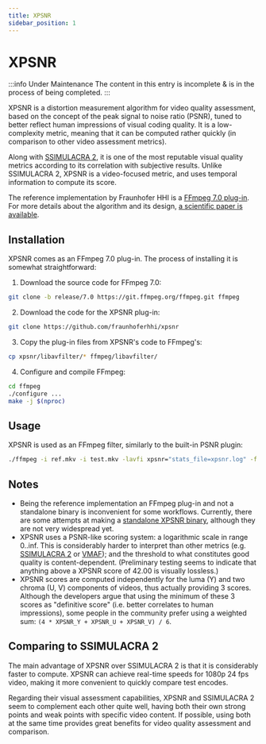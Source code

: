 ```yaml
---
title: XPSNR
sidebar_position: 1
---
```


# XPSNR

:::info Under Maintenance
The content in this entry is incomplete & is in the process of being completed.
:::

XPSNR is a distortion measurement algorithm for video quality assessment, based on the concept of the peak signal to noise ratio (PSNR), tuned to better reflect human impressions of visual coding quality.
It is a low-complexity metric, meaning that it can be computed rather quickly (in comparison to other video assessment metrics).

Along with [SSIMULACRA 2](../metrics/SSIMULACRA2.mdx), it is one of the most reputable visual quality metrics according to its correlation with subjective results.
Unlike SSIMULACRA 2, XPSNR is a video-focused metric, and uses temporal information to compute its score.

The reference implementation by Fraunhofer HHI is a [FFmpeg 7.0 plug-in](https://github.com/fraunhoferhhi/xpsnr).
For more details about the algorithm and its design, [a scientific paper is available](https://www.itu.int/pub/S-JOURNAL-ICTS.V3I1-2020-8).

## Installation

XPSNR comes as an FFmpeg 7.0 plug-in. The process of installing it is somewhat straightforward:

1. Download the source code for FFmpeg 7.0:
```bash
git clone -b release/7.0 https://git.ffmpeg.org/ffmpeg.git ffmpeg
```

2. Download the code for the XPSNR plug-in:
```bash
git clone https://github.com/fraunhoferhhi/xpsnr
```

3. Copy the plug-in files from XPSNR's code to FFmpeg's:
```bash
cp xpsnr/libavfilter/* ffmpeg/libavfilter/
```

4. Configure and compile FFmpeg:
```bash
cd ffmpeg
./configure ...
make -j $(nproc)
```

## Usage

XPSNR is used as an FFmpeg filter, similarly to the built-in PSNR plugin:
```bash
./ffmpeg -i ref.mkv -i test.mkv -lavfi xpsnr="stats_file=xpsnr.log" -f null -
```

## Notes

* Being the reference implementation an FFmpeg plug-in and not a standalone binary is inconvenient for some workflows.
Currently, there are some attempts at making a [standalone XPSNR binary](https://github.com/gianni-rosato/sxpsnr), although they are not very widespread yet.
* XPSNR uses a PSNR-like scoring system: a logarithmic scale in range 0..inf.
This is considerably harder to interpret than other metrics (e.g. [SSIMULACRA 2](../metrics/SSIMULACRA2.mdx) or [VMAF](../metrics/VMAF.mdx));
and the threshold to what constitutes good quality is content-dependent.
(Preliminary testing seems to indicate that anything above a XPSNR score of 42.00 is visually lossless.)
* XPSNR scores are computed independently for the luma (Y) and two chroma (U, V) components of videos,
thus actually providing 3 scores.
Although the developers argue that using the minimum of these 3 scores as "definitive score"
(i.e. better correlates to human impressions),
some people in the community prefer using a weighted sum: `(4 * XPSNR_Y + XPSNR_U + XPSNR_V) / 6`.

## Comparing to SSIMULACRA 2

The main advantage of XPSNR over SSIMULACRA 2 is that it is considerably faster to compute.
XPSNR can achieve real-time speeds for 1080p 24 fps video, making it more convenient to quickly compare test encodes.

Regarding their visual assessment capabilities, XPSNR and SSIMULACRA 2 seem to complement each other quite well,
having both their own strong points and weak points with specific video content.
If possible, using both at the same time provides great benefits for video quality assessment and comparison.
